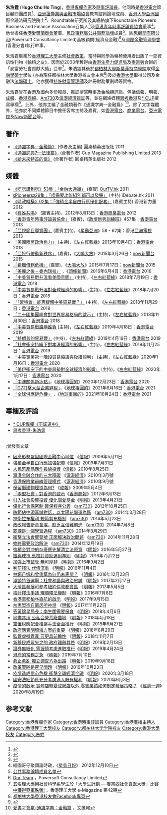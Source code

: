 '''朱浩霆''' ('''Hugo Chu Ho Ting''')，[[香港|香港]][[專欄作家|專欄作家]]及[[時事評論員|時事評論員]]。他同時是[[香港電台|香港電台]]節目顧問團成員<ref>{{Cite web |url=http://rthk9.rthk.hk/about/pdf/rthk_advisorypanel_2020_2022.pdf |title=存档副本 |access-date=2020-05-26 |archive-date=2021-01-24 |archive-url=https://web.archive.org/web/20210124070904/http://rthk9.rthk.hk/about/pdf/rthk_advisorypanel_2020_2022.pdf |dead-url=no }}</ref>、[[亞洲證券業與金融市場協會|亞洲證券業與金融市場協會]]教育諮詢論壇成員、[[香港大學|香港大學]][[亞洲國際金融法研究院|亞洲國際金融法研究院]]院士<ref>{{Cite web |url=http://www.law.hku.hk/aiifl/postgraduate-student-fellows/ |title=Postgraduate Student Fellows - HKU Asian Institute of International Financial Law |access-date=2016-06-20 |archive-date=2020-12-02 |archive-url=https://web.archive.org/web/20201202100904/https://www.law.hku.hk/aiifl/postgraduate-student-fellows/ |dead-url=no }}</ref>、[[Roundtable研究所及其網絡|Roundtable研究所及其網絡]]旗下Roundtable Pioneers Business and Finance Association召集人<ref>{{Cite web |url=http://www.roundtable.com.hk/rdtbl/web/default.php?content=newsd&postId=598 |title=Discussion Seminar: Opportunities in time of Crisis - Challenges for a Europe of Tomorrow |access-date=2013-08-07 |archive-date=2016-08-15 |archive-url=https://web.archive.org/web/20160815223944/http://www.roundtable.com.hk/rdtbl/web/default.php?content=newsd&postId=598 |dead-url=no }}</ref>及[[香港青年時事評論員協會|香港青年時事評論員協會]]董事<ref>維園哥仔聚頭論時政，《[[星島日報|星島日報]]》 2012年12月10日</ref>。他曾擔任[[香港愛爾蘭商會|香港愛爾蘭商會]]董事、[[民政事務局|民政事務局]][[公共事務論壇|公共事務論壇]]成員<ref>[https://www.forum.gov.hk/b5/membership.asp?currentPage=14&startNo=651&endNo=700 公共事務論壇成員名單]{{dead link|date=2018年3月 |bot=InternetArchiveBot |fix-attempted=yes }}</ref>、[[圓思顧問有限公司|圓思顧問有限公司]](Powersoft Consultancy Limited)高級顧問(經濟及金融)<ref>[http://www.powersoft.com.hk/ourteam.html Our Team] {{webarchive|url=https://web.archive.org/web/20121112013310/http://www.powersoft.com.hk/ourteam.html |date=2012-11-12 }}，Powersoft Consultancy Limited</ref>及[[國際金融管理學會|國際金融管理學會]](香港分會)執行幹事。


朱浩霆畢業於[[香港理工大學|香港理工大學]]主修[[社會政策|社會政策]]，當時與同學為輪椅使用者出版了一部資訊性刊物《輪椅之友》，因而於2003年奪得由[[香港生產力促進局|香港生產力促進局]]及[[麥當勞|麥當勞]]合辦的「麥當勞社會貢獻大獎」亞軍<ref>[http://www.polyu.edu.hk/sao/emagazine/issue42/MC.pdf 五名理大應用社會科學系學生於「大學生計劃 ― 麥當奴社會貢獻大獎」比賽中獲得亞軍殊榮!] {{Wayback|url=http://www.polyu.edu.hk/sao/emagazine/issue42/MC.pdf |date=20031228164329 }}，香港理工大學 e-Magazine 第42期</ref>。朱浩霆其後於[[都柏林大學|都柏林大學]][[斯莫菲特商學院|斯莫菲特商學院]]取得[[金融學|金融學]][[碩士|碩士]]學位 (亦為現任都柏林大學香港校友會主席<ref>[http://www.facebook.com/ucd.alumni.hk/ 都柏林大學香港校友會Facebook專頁]</ref>)及於[[香港大學|香港大學]]取得公司及金融法[[法學|法學]][[碩士|碩士]]。他亦獲得[[特許財富管理師|特許財富管理師]]及註冊財務策劃師等資格。


朱浩霆曾在香港及國內多份報章、雜誌撰寫時事及金融類評論，包括[[信報|信報]]、[[明報|明報]]、[[成報|成報]]、[[香港商報|香港商報]]、[[Am730|Am730]]及[[滬港經濟雜誌|滬港經濟雜誌]]等，並在網絡媒體[[思考香港|思考香港]]及[[茶杯雜誌|* CUP]]撰寫專欄<ref>{{Cite web |url=http://www.cup.com.hk/author/column-hugo-chu/ |title=朱浩霆-干諾道中 |access-date=2016-06-10 |archive-date=2021-01-27 |archive-url=https://web.archive.org/web/20210127200213/https://www.cup.com.hk/author/column-hugo-chu/ |dead-url=no }}</ref>。此外，他亦主編了金融類著作《通識字典—金融篇》<ref>[http://paper.wenweipo.com/2011/09/19/FI1109190041.htm 愛書才會贏-通識字典：金融篇] {{Wayback|url=http://paper.wenweipo.com/2011/09/19/FI1109190041.htm |date=20160304044427 }}，文匯報</ref>。除了文字媒體外，他亦於不同媒體節目中擔任客席主持及嘉賓，如[[香港電台|香港電台]]、[[商業電台|商業電台]]、[[亞洲電視|亞洲電視]]及[[Now新聞台|Now新聞台]]等。

==著作==
*[http://rnbhk.wordpress.com/2011/07/13/%e3%80%90%e6%bd%ae%e6%96%87%e5%8c%96%e3%80%91%e9%80%9a%e8%ad%98%e5%ad%97%e5%85%b8%ef%bc%9a%e9%87%91%e8%9e%8d%e7%af%87/ 《通識字典—金融篇》] {{Wayback|url=http://rnbhk.wordpress.com/2011/07/13/%e3%80%90%e6%bd%ae%e6%96%87%e5%8c%96%e3%80%91%e9%80%9a%e8%ad%98%e5%ad%97%e5%85%b8%ef%bc%9a%e9%87%91%e8%9e%8d%e7%af%87/ |date=20160401095946 }} (作者及主編) 圓桌精英出版社 2011
*[https://web.archive.org/web/20160304134519/https://www.ibooks.hk/ibook/tw/bookdetail.action?bookId=12171&misc=20130727065120%2F 《通識詞典7—法律篇》] (合著作者) Cup Magazine Publishing Limited 2013
*[http://rnbhk.wordpress.com/2012/02/17/%E3%80%90%E6%BD%AE%E6%96%87%E5%8C%96%E3%80%91%E7%B5%A6%E6%9C%AA%E4%BE%86%E7%89%B9%E9%A6%96%E7%9A%84%E4%BF%A1/ 《給未來特首的信》] {{Wayback|url=http://rnbhk.wordpress.com/2012/02/17/%E3%80%90%E6%BD%AE%E6%96%87%E5%8C%96%E3%80%91%E7%B5%A6%E6%9C%AA%E4%BE%86%E7%89%B9%E9%A6%96%E7%9A%84%E4%BF%A1/ |date=20160919082258 }} (合著作者) 圓桌精英出版社 2012

==媒體==
*[https://web.archive.org/web/20160316140613/https://www.ourtv.hk/cgi-bin/ourdb/bdetail?dbname=vid_video&key=4913&session_id=start&share=ourdb@ourtv.hk&template=344118260202 《唔啱講到啱》53集：「金融大通識」] (嘉賓) [[OurTV.hk|OurTV.hk]] 2011
*[https://web.archive.org/web/20131228145531/http://www.idebate.hk/?p=7151 《Pioneers》29集：「唔需要功能組別都可以發聲」] (主持) iDebate.hk 2011
*[http://www.youtube.com/watch?v=kAHLv64upro 《時政縱橫》02集：「強積金半自由行應優化配套」] {{Wayback|url=http://www.youtube.com/watch?v=kAHLv64upro |date=20161007041756 }} (嘉賓主持) 香港新力量 2012
*《[[有誰共鳴|有誰共鳴]]》 (嘉賓主持)，2012年8月13日：[[香港商業電台|香港商業電台]] 2012
*[http://programme.rthk.hk/channel/radio/programme.php?name=radio2/YoungPolitican&d=2013-07-27&p=2517&e=226729&m=episode 「香港青年時事評論員協會」] {{Wayback|url=http://programme.rthk.hk/channel/radio/programme.php?name=radio2%2FYoungPolitican&d=2013-07-27&p=2517&e=226729&m=episode |date=20160305151311 }} (嘉賓)，《[[政壇新秀訓練班|政壇新秀訓練班]]》457集：[[香港電台|香港電台]] 2013
*[http://www.youtube.com/watch?v=F9kKUVj--Tc 「亞視節目導賞團」] {{Wayback|url=http://www.youtube.com/watch?v=F9kKUVj--Tc |date=20160922203938 }} (嘉賓主持)，《[[星動亞洲|星動亞洲]]》58 - 62集：香港[[亞洲電視|亞洲電視]] 2013
*[https://www.youtube.com/watch?v=ywXF6-_6Swo 「美國兩黨政治角力」] {{Wayback|url=https://www.youtube.com/watch?v=ywXF6-_6Swo |date=20160331235514 }} (主持)，《[[左右紅藍綠|左右紅藍綠]]》2013年10月4日：[[香港電台|香港電台]] 2013
*[http://news.now.com/home/local/player?newsId=130735&catCode=124&topicId=378 「亞投行帶動新秩序」] (嘉賓)，《[[大鳴大放|大鳴大放]]》2015年3月26日：[[now新聞台|now新聞台]] 2015
*[http://news.now.com/home/local/player?newsId=143570 「希臘債務危機」] {{Wayback|url=http://news.now.com/home/local/player?newsId=143570 |date=20160304192433 }} (嘉賓)，《[[大鳴大放|大鳴大放]]》2015年7月17日：[[now新聞台|now新聞台]] 2015
*[http://programme.rthk.hk/rthk/tv/programme.php?name=tv/headliner&d=2016-06-04&p=857&e=344335&m=episode 「美麗之後 - 委內瑞拉」] ，《[[頭條新聞_(香港電台)|頭條新聞]]》2016年6月4日：[[香港電台|香港電台]] 2016
*[http://www.rthk.hk/tv/dtt31/programme/pentaprismII/episode/510448 「中美貿易戰升溫看美國意圖」] {{Wayback|url=http://www.rthk.hk/tv/dtt31/programme/pentaprismII/episode/510448 |date=20180829110057 }} (主持)，《[[左右紅藍綠|左右紅藍綠]]》2018年7月19日：[[香港電台|香港電台]] 2018
*[http://www.rthk.hk/tv/dtt31/programme/pentaprismII/episode/510449 「中美貿易戰升溫對全球經濟的影響」] {{Wayback|url=http://www.rthk.hk/tv/dtt31/programme/pentaprismII/episode/510449 |date=20180829105930 }} (主持)，《[[左右紅藍綠|左右紅藍綠]]》2018年7月20日：[[香港電台|香港電台]] 2018
*[http://www.rthk.hk/tv/dtt31/programme/pentaprismII/episode/534984 「「習特會」能否緩解中美貿易戰？」] {{Wayback|url=http://www.rthk.hk/tv/dtt31/programme/pentaprismII/episode/534984 |date=20190410184910 }} (主持)，《[[左右紅藍綠|左右紅藍綠]]》2018年11月29日：[[香港電台|香港電台]] 2018
*[http://www.rthk.hk/tv/dtt31/programme/pentaprismII/episode/534986 「二十國集團峰會對世界貿易格局的啟示」] {{Wayback|url=http://www.rthk.hk/tv/dtt31/programme/pentaprismII/episode/534986 |date=20190410171448 }} (主持)，《[[左右紅藍綠|左右紅藍綠]]》2018年11月30日：[[香港電台|香港電台]] 2018
*[https://www.rthk.hk/tv/dtt31/programme/pentaprismII/episode/562354 「中美貿易戰誰勝誰負] {{Wayback|url=https://www.rthk.hk/tv/dtt31/programme/pentaprismII/episode/562354 |date=20190424033112 }} (主持)，《[[左右紅藍綠|左右紅藍綠]]》2019年4月18日：[[香港電台|香港電台]] 2019
*[https://www.rthk.hk/tv/dtt31/programme/pentaprismII/episode/562355 「特朗普的貿易戰」] {{Wayback|url=https://www.rthk.hk/tv/dtt31/programme/pentaprismII/episode/562355 |date=20190424033110 }} (主持)，《[[左右紅藍綠|左右紅藍綠]]》2019年4月19日：[[香港電台|香港電台]] 2019
*[https://www.rthk.hk/tv/dtt31/programme/pentaprismII/episode/603528 「社會衝突持續下對本港經濟的影響」] {{Wayback|url=https://www.rthk.hk/tv/dtt31/programme/pentaprismII/episode/603528 |date=20200929162710 }} (主持)，《[[左右紅藍綠|左右紅藍綠]]》2019年11月25日：[[香港電台|香港電台]] 2019
*[https://www.rthk.hk/tv/dtt31/programme/pentaprismII/episode/614949 「中美簽署第一階段貿易協議與後續談判」] {{Wayback|url=https://www.rthk.hk/tv/dtt31/programme/pentaprismII/episode/614949 |date=20201008152120 }} (主持)，《[[左右紅藍綠|左右紅藍綠]]》2020年1月16日：[[香港電台|香港電台]] 2020
*[https://www.rthk.hk/tv/dtt31/programme/pentaprismII/episode/614950 「美伊衝突下的中東局勢對全球經濟的影響」] {{Wayback|url=https://www.rthk.hk/tv/dtt31/programme/pentaprismII/episode/614950 |date=20201009102628 }} (主持)，《[[左右紅藍綠|左右紅藍綠]]》2020年1月17日：[[香港電台|香港電台]] 2020
*[https://www.facebook.com/watch/?v=148471086778640 「中澳關係新冰點」]，《[[地球事圓的|地球事圓的]]》2020年12月23日：[[香港電台|香港電台]] 2020
*[https://www.facebook.com/107798217800886/videos/935774280299927 「G7打擊大型企業避稅」]，《[[地球事圓的|地球事圓的]]》2021年6月16日：[[香港電台|香港電台]] 2021
*[https://www.facebook.com/rthkGlobaltraveller/videos/4587951761262069 「全球供應鏈危機」] {{Wayback|url=https://www.facebook.com/rthkGlobaltraveller/videos/4587951761262069 |date=20211110103511 }}，《[[地球事圓的|地球事圓的]]》2021年10月24日：[[香港電台|香港電台]] 2021

==專欄及評論==
*[http://www.cup.com.hk/author/column-hugo-chu/ * CUP專欄《干諾道中》] {{Wayback|url=http://www.cup.com.hk/author/column-hugo-chu/ |date=20210127200213 }}
*[http://www.thinkhk.com/author/226/朱浩霆.html 思考香港-朱浩霆] {{Wayback|url=http://www.thinkhk.com/author/226/%E6%9C%B1%E6%B5%A9%E9%9C%86.html |date=20210410211518 }}
<br/>
;曾發表文章
*[http://www.hkej.com/template/dailynews/jsp/detail.jsp?dnews_id=911&cat_id=1&title_id=103878 因應形勢鞏固國際金融中心地位] {{Wayback|url=http://www.hkej.com/template/dailynews/jsp/detail.jsp?dnews_id=911&cat_id=1&title_id=103878 |date=20140506143802 }} 《[[信報|信報]]》2009年5月11日
*[http://www.hkej.com/template/dailynews/jsp/detail.jsp?dnews_id=981&cat_id=1&title_id=120685 強積金半自由行應加強配套]《[[信報|信報]]》2009年7月31日
*[http://www.hkej.com/template/dailynews/jsp/detail.jsp?dnews_id=2869&cat_id=7&title_id=370066 人民幣產品應作長線投資]《[[信報|信報]]》2010年8月25日
*[http://www.xzbu.com/2/view-512739.htm 滬港金融合作的三大障礙] {{Wayback|url=http://www.xzbu.com/2/view-512739.htm |date=20150622031653 }}《[[滬港經濟|滬港經濟]]》2010年3月號
*[http://www.docin.com/p-303890433.html 香港保險業前線管理模式] {{Wayback|url=http://www.docin.com/p-303890433.html |date=20160304135504 }}《[[滬港經濟|滬港經濟]]》2010年9月號
*[http://blog.mingpao.com/cfm/content.cfm?OwnerID=7&CategoryID=12&TopicID=10013 保留僭建物理據為何?] {{Wayback|url=http://blog.mingpao.com/cfm/content.cfm?OwnerID=7&CategoryID=12&TopicID=10013 |date=20140812173052 }}《[[成報|成報]]》2009年5月4日
*[http://www.hkcd.com.hk/content/2012-06/13/content_2980861.htm 「兩型社會」對香港的啟示]{{dead link|date=2018年3月 |bot=InternetArchiveBot |fix-attempted=yes }}《[[香港商報|香港商報]]》2012年6月13日
*[https://web.archive.org/web/20130424001648/http://www.pentoy.hk/%E6%99%82%E4%BA%8B/mpforum2013/2013/04/21/%E6%9C%B1%E6%B5%A9%E9%9C%86%EF%BC%9A%E5%BC%95%E5%85%A5%E7%A4%BE%E6%9C%83%E5%BD%B1%E9%9F%BF%E6%8A%95%E8%B3%87-%E5%84%AA%E5%8C%96%E9%97%9C%E6%84%9B%E5%9F%BA%E9%87%91/ 引入社會影響投資 優化關愛基金]《[[明報|明報]]》2013年4月21日
*[http://www.am730.com.hk/column-178242 優化行會保密制 確保程序公義] {{Wayback|url=http://www.am730.com.hk/column-178242 |date=20160305005016 }} 《[[am730|am730]]》2013年10月25日
*[http://www.am730.com.hk/column-200338 防範佔中須真誠對話，以太陽花學運為鑑] {{Wayback|url=http://www.am730.com.hk/column-200338 |date=20160304221613 }} 《[[am730|am730]]》2014年3月28日
*[http://www.am730.com.hk/column-208448 捍衛拉布權利 規範剪布機制] {{Wayback|url=http://www.am730.com.hk/column-208448 |date=20160305132403 }} 《[[am730|am730]]》2014年5月23日
*[http://www.am730.com.hk/column-217388 政改報告斷章含混，缺乏互信難前進] {{Wayback|url=http://www.am730.com.hk/column-217388 |date=20160304221920 }} 《[[am730|am730]]》2014年7月8日
*[http://www.am730.com.hk/column-224345 罷課是一個學習過程] {{Wayback|url=http://www.am730.com.hk/column-224345 |date=20160304205216 }} 《[[am730|am730]]》2014年8月29日
*[http://www.am730.com.hk/column-238309 衝擊立法會響警號 正面解決政治問題] {{Wayback|url=http://www.am730.com.hk/column-238309 |date=20160416192907 }} 《[[am730|am730]]》2014年11月28日
*[http://www.am730.com.hk/column-242043 始終需要政治解決] {{Wayback|url=http://www.am730.com.hk/column-242043 |date=20160416180038 }} 《[[am730|am730]]》2014年12月19日
*[http://news.mingpao.com/ins/instantnews/web_tc/article/20160527/s00022/1464318791880 強積金對冲的存廢應先釐清立法原意] {{Wayback|url=http://news.mingpao.com/ins/instantnews/web_tc/article/20160527/s00022/1464318791880 |date=20160808200006 }}《[[明報|明報]]》2016年5月27日
*[http://news.mingpao.com/pns/dailynews/web_tc/article/20160722/s00012/1469123519486 振興球市 應檢討資助運用準則] {{Wayback|url=http://news.mingpao.com/pns/dailynews/web_tc/article/20160722/s00012/1469123519486 |date=20161002152830 }}《[[明報|明報]]》2016年7月22日
*[http://news.mingpao.com/ins/instantnews/web_tc/article/20160902/s00022/1472786432168 加強上市監管 無可厚非] {{Wayback|url=http://news.mingpao.com/ins/instantnews/web_tc/article/20160902/s00022/1472786432168 |date=20161002152341 }}《[[明報|明報]]》2016年9月2日
*[http://news.mingpao.com/ins/instantnews/web_tc/article/20161104/s00022/1478223226306 判前釋法 代價沉重] {{Wayback|url=http://news.mingpao.com/ins/instantnews/web_tc/article/20161104/s00022/1478223226306 |date=20161121171150 }}《[[明報|明報]]》2016年11月4日
*[https://news.mingpao.com/pns/dailynews/web_tc/article/20170217/s00012/1487267093828 林鄭月娥和曾俊華為何仍未表態？] {{Wayback|url=https://news.mingpao.com/pns/dailynews/web_tc/article/20170217/s00012/1487267093828 |date=20170921145121 }}《[[明報|明報]]》2016年12月23日
*[https://news.mingpao.com/ins/instantnews/web_tc/article/20161223/s00022/1482457432904 淺談特首選舉：社會和諧與政治忠誠] {{Wayback|url=https://news.mingpao.com/ins/instantnews/web_tc/article/20161223/s00022/1482457432904 |date=20170921144958 }}《[[明報|明報]]》2017年2月17日
*[https://news.mingpao.com/ins/instantnews/web_tc/article/20170505/s00022/1493944809724 大灣區發展可參考紐約倫敦都會區] {{Wayback|url=https://news.mingpao.com/ins/instantnews/web_tc/article/20170505/s00022/1493944809724 |date=20170921145116 }}《[[明報|明報]]》2017年5月5日
*[https://news.mingpao.com/ins/instantnews/web_tc/article/20170708/s00022/1499477339274 檢討釋法爭議 理順釋法機制] {{Wayback|url=https://news.mingpao.com/ins/instantnews/web_tc/article/20170708/s00022/1499477339274 |date=20170921192828 }}《[[明報|明報]]》2016年7月8日
*[https://news.mingpao.com/pns/dailynews/web_tc/article/20170915/s00012/1505411817162 香港至都柏林直航的啟示] {{Wayback|url=https://news.mingpao.com/pns/dailynews/web_tc/article/20170915/s00012/1505411817162 |date=20170921145028 }}《[[明報|明報]]》2017年9月15日
*[https://news.mingpao.com/pns/dailynews/web_tc/article/20171122/s00012/1511288094815 勿再製造自置居所神話] {{Wayback|url=https://news.mingpao.com/pns/dailynews/web_tc/article/20171122/s00012/1511288094815 |date=20181107105714 }}《[[明報|明報]]》2017年11月22日
*[https://news.mingpao.com/pns/dailynews/web_tc/article/20180406/s00012/1522951539708 答黃錦星局長：南生圍需要保育] {{Wayback|url=https://news.mingpao.com/pns/dailynews/web_tc/article/20180406/s00012/1522951539708 |date=20181107111020 }}《[[明報|明報]]》2018年4月6日
*[https://news.mingpao.com/pns/dailynews/web_tc/article/20180418/s00012/1523988651732 地盡其用 公私合營荒廢農地] {{Wayback|url=https://news.mingpao.com/pns/dailynews/web_tc/article/20180418/s00012/1523988651732 |date=20181107152109 }}《[[明報|明報]]》2018年4月18日
*[https://news.mingpao.com/pns/dailynews/web_tc/article/20180627/s00012/1530037930522 空置稅應配合推盤手法全面推行] {{Wayback|url=https://news.mingpao.com/pns/dailynews/web_tc/article/20180627/s00012/1530037930522 |date=20181107105513 }}《[[明報|明報]]》2018年6月27日
*[https://news.mingpao.com/pns/dailynews/web_tc/article/20180829/s00012/1535481279585 政府應表明填海方案的重要] {{Wayback|url=https://news.mingpao.com/pns/dailynews/web_tc/article/20180829/s00012/1535481279585 |date=20181107150604 }}《[[明報|明報]]》2018年8月29日
*[https://news.mingpao.com/pns/dailynews/web_tc/article/20181107/s00012/1541529159022 監管虛擬資產 可更具前瞻性] {{Wayback|url=https://news.mingpao.com/pns/dailynews/web_tc/article/20181107/s00012/1541529159022 |date=20181120064036 }}《[[明報|明報]]》2018年11月7日
*[https://news.mingpao.com/pns/dailynews/web_tc/article/20190213/s00012/1549996629213 新移民成眾矢之的 政府難辭其咎]《[[明報|明報]]》2019年2月13日
*[https://news.mingpao.com/pns/dailynews/web_tc/article/20190424/s00012/1556044364040 證券無紙化 需謹慎考慮進取推行]《[[明報|明報]]》2019年4月24日
*[https://news.mingpao.com/pns/%E8%A7%80%E9%BB%9E/article/20190710/s00012/1562696118698/%E6%9C%B1%E6%B5%A9%E9%9C%86-%E6%B8%AF%E5%BA%9C%E7%9A%84%E7%95%B6%E5%8B%99%E4%B9%8B%E6%80%A5 港府的當務之急] {{Wayback|url=https://news.mingpao.com/pns/%E8%A7%80%E9%BB%9E/article/20190710/s00012/1562696118698/%E6%9C%B1%E6%B5%A9%E9%9C%86-%E6%B8%AF%E5%BA%9C%E7%9A%84%E7%95%B6%E5%8B%99%E4%B9%8B%E6%80%A5 |date=20190710184748 }}《[[明報|明報]]》2019年7月10日
*[https://news.mingpao.com/ins/%E6%96%87%E6%91%98/article/20190918/s00022/1568732552693/%E6%84%88%E6%AD%A2%E6%84%88%E4%BA%82-%E7%8D%A8%E7%AB%8B%E8%AA%BF%E6%9F%A5%E6%96%B9%E7%82%BA%E5%87%BA%E8%B7%AF%EF%BC%88%E6%96%87-%E6%9C%B1%E6%B5%A9%E9%9C%86%EF%BC%89 愈止愈亂 獨立調查方為出路] {{Wayback|url=https://news.mingpao.com/ins/%E6%96%87%E6%91%98/article/20190918/s00022/1568732552693/%E6%84%88%E6%AD%A2%E6%84%88%E4%BA%82-%E7%8D%A8%E7%AB%8B%E8%AA%BF%E6%9F%A5%E6%96%B9%E7%82%BA%E5%87%BA%E8%B7%AF%EF%BC%88%E6%96%87-%E6%9C%B1%E6%B5%A9%E9%9C%86%EF%BC%89 |date=20190923091230 }}《[[明報|明報]]》2019年9月18日
*[https://news.mingpao.com/ins/%E6%96%87%E6%91%98/article/20191023/s00022/1571752639330/%E6%94%B9%E9%9D%A9%E8%AD%A6%E9%9A%8A%E6%98%AF%E9%81%B2%E6%97%A9%E5%95%8F%E9%A1%8C%EF%BC%88%E6%96%87-%E6%9C%B1%E6%B5%A9%E9%9C%86%EF%BC%89 改革警隊是遲早問題] {{Wayback|url=https://news.mingpao.com/ins/%E6%96%87%E6%91%98/article/20191023/s00022/1571752639330/%E6%94%B9%E9%9D%A9%E8%AD%A6%E9%9A%8A%E6%98%AF%E9%81%B2%E6%97%A9%E5%95%8F%E9%A1%8C%EF%BC%88%E6%96%87-%E6%9C%B1%E6%B5%A9%E9%9C%86%EF%BC%89 |date=20191023145954 }}《[[明報|明報]]》2019年10月23日
*[https://news.mingpao.com/ins/%E6%96%87%E6%91%98/article/20200318/s00022/1584458175433/%E7%96%AB%E6%83%85%E9%80%A0%E6%88%90%E4%BF%A1%E5%BF%83%E5%8D%B1%E6%A9%9F-%E8%A1%9D%E6%93%8A%E5%85%A8%E7%90%83%E7%B6%93%E6%BF%9F%E9%87%91%E8%9E%8D%EF%BC%88%E6%96%87-%E6%9C%B1%E6%B5%A9%E9%9C%86%EF%BC%89 疫情造成信心危機 衝擊全球經濟金融] {{Wayback|url=https://news.mingpao.com/ins/%E6%96%87%E6%91%98/article/20200318/s00022/1584458175433/%E7%96%AB%E6%83%85%E9%80%A0%E6%88%90%E4%BF%A1%E5%BF%83%E5%8D%B1%E6%A9%9F-%E8%A1%9D%E6%93%8A%E5%85%A8%E7%90%83%E7%B6%93%E6%BF%9F%E9%87%91%E8%9E%8D%EF%BC%88%E6%96%87-%E6%9C%B1%E6%B5%A9%E9%9C%86%EF%BC%89 |date=20200423231557 }}《[[明報|明報]]》2020年3月18日
*[https://news.mingpao.com/pns/%E8%A7%80%E9%BB%9E/article/20200603/s00012/1591123508435/%E6%9C%B1%E6%B5%A9%E9%9C%86-%E5%9C%8B%E5%AE%89%E6%B3%95%E7%B4%B0%E7%AF%80%E6%87%89%E5%85%85%E5%88%86%E8%80%83%E6%85%AE%E6%B8%AF%E4%BA%BA%E6%97%A2%E6%9C%89%E6%AC%8A%E5%88%A9 國安法細節應充分考慮港人既有權利] {{Wayback|url=https://news.mingpao.com/pns/%E8%A7%80%E9%BB%9E/article/20200603/s00012/1591123508435/%E6%9C%B1%E6%B5%A9%E9%9C%86-%E5%9C%8B%E5%AE%89%E6%B3%95%E7%B4%B0%E7%AF%80%E6%87%89%E5%85%85%E5%88%86%E8%80%83%E6%85%AE%E6%B8%AF%E4%BA%BA%E6%97%A2%E6%9C%89%E6%AC%8A%E5%88%A9 |date=20201009222705 }}《[[明報|明報]]》2020年6月3日
*[https://www.edigest.hk/article/175751/%E7%86%B1%E8%A9%B1/%E7%96%AB%E6%83%85%E7%9A%84%E5%95%9F%E7%A4%BA-%E7%B7%9A%E4%B8%8B%E8%AE%8A%E7%B7%9A%E4%B8%8A%E4%BB%A5%E5%A4%96-%E9%9B%B6%E5%94%AE%E6%A5%AD-%E5%A6%82%E4%BD%95%E5%88%B6%E5%AE%9A%E7%99%BC%E5%B1%95 疫情的啟示 實體店轉變成網店以外 零售業該如何制定發展策略？] {{Wayback|url=https://www.edigest.hk/article/175751/%E7%86%B1%E8%A9%B1/%E7%96%AB%E6%83%85%E7%9A%84%E5%95%9F%E7%A4%BA-%E7%B7%9A%E4%B8%8B%E8%AE%8A%E7%B7%9A%E4%B8%8A%E4%BB%A5%E5%A4%96-%E9%9B%B6%E5%94%AE%E6%A5%AD-%E5%A6%82%E4%BD%95%E5%88%B6%E5%AE%9A%E7%99%BC%E5%B1%95 |date=20200918062705 }}《[[經濟一週|經濟一週]]》2020年8月19日

==参考文献==
<div class="references-small">
<references />
</div>

{{DEFAULTSORT:Chu Ho Ting}}
[[Category:香港專欄作家|Category:香港專欄作家]]
[[Category:香港時事評論員|Category:香港時事評論員]]
[[Category:香港廣播主持人|Category:香港廣播主持人]]
[[Category:香港理工大學校友|Category:香港理工大學校友]]
[[Category:都柏林大学学院校友|Category:都柏林大学学院校友]]
[[Category:香港大學校友|Category:香港大學校友]]
[[Category:朱姓|Category:朱姓]]